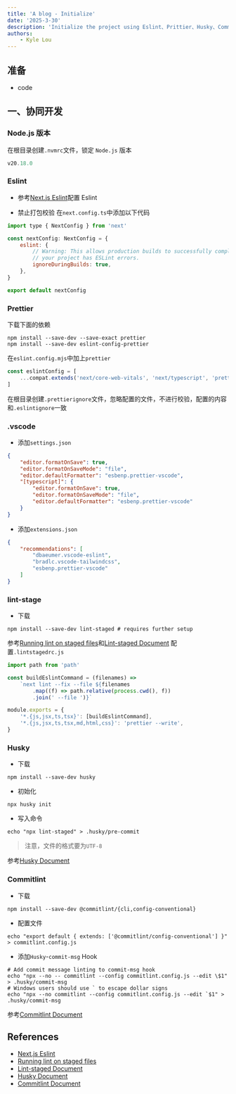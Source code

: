 ```yaml
---
title: 'A blog - Initialize'
date: '2025-3-30'
description: 'Initialize the project using Eslint、Prittier、Husky、Commitlint、lint-staged'
authors:
    - Kyle Lou
---
```


## 准备

-   code

## 一、协同开发

### Node.js 版本

在根目录创建`.nvmrc`文件，锁定 `Node.js` 版本

```js
v20.18.0
```

### Eslint

-   参考[Next.js Eslint](https://nextjs.org/docs/app/api-reference/config/eslint)配置 Eslint

-   禁止打包校验
    在`next.config.ts`中添加以下代码

```js {4-8}
import type { NextConfig } from 'next'

const nextConfig: NextConfig = {
	eslint: {
		// Warning: This allows production builds to successfully complete even if
		// your project has ESLint errors.
		ignoreDuringBuilds: true,
	},
}

export default nextConfig
```

### Prettier

下载下面的依赖

```command
npm install --save-dev --save-exact prettier
npm install --save-dev eslint-config-prettier
```

在`eslint.config.mjs`中加上`prettier`

```js {2}
const eslintConfig = [
	...compat.extends('next/core-web-vitals', 'next/typescript', 'prettier'),
]
```

在根目录创建`.prettierignore`文件，忽略配置的文件，不进行校验，配置的内容和`.eslintignore`一致

### .vscode

-   添加`settings.json`

```json
{
	"editor.formatOnSave": true,
	"editor.formatOnSaveMode": "file",
	"editor.defaultFormatter": "esbenp.prettier-vscode",
	"[typescript]": {
		"editor.formatOnSave": true,
		"editor.formatOnSaveMode": "file",
		"editor.defaultFormatter": "esbenp.prettier-vscode"
	}
}
```

-   添加`extensions.json`

```json
{
	"recommendations": [
		"dbaeumer.vscode-eslint",
		"bradlc.vscode-tailwindcss",
		"esbenp.prettier-vscode"
	]
}
```

### lint-stage

-   下载

```command
npm install --save-dev lint-staged # requires further setup
```

参考[Running lint on staged files](https://nextjs.org/docs/app/api-reference/config/eslint#running-lint-on-staged-files)和[Lint-staged Document](https://github.com/lint-staged/lint-staged)
配置`.lintstagedrc.js`

```js
import path from 'path'

const buildEslintCommand = (filenames) =>
	`next lint --fix --file ${filenames
		.map((f) => path.relative(process.cwd(), f))
		.join(' --file ')}`

module.exports = {
	'*.{js,jsx,ts,tsx}': [buildEslintCommand],
	'*.{js,jsx,ts,tsx,md,html,css}': 'prettier --write',
}
```

### Husky

-   下载

```command
npm install --save-dev husky
```

-   初始化

```command
npx husky init
```

-   写入命令

```command
echo "npx lint-staged" > .husky/pre-commit
```

> 注意，文件的格式要为`UTF-8`

参考[Husky Document](https://typicode.github.io/husky/)

### Commitlint

-   下载

```command
npm install --save-dev @commitlint/{cli,config-conventional}
```

-   配置文件

```command
echo "export default { extends: ['@commitlint/config-conventional'] }" > commitlint.config.js
```

-   添加`Husky`-`commit-msg` Hook

```command
# Add commit message linting to commit-msg hook
echo "npx --no -- commitlint --config commitlint.config.js --edit \$1" > .husky/commit-msg
# Windows users should use ` to escape dollar signs
echo "npx --no commitlint --config commitlint.config.js --edit `$1" > .husky/commit-msg
```

参考[Commitlint Document](https://commitlint.js.org/guides/getting-started.html)

## References

-   [Next.js Eslint](https://nextjs.org/docs/app/api-reference/config/eslint)
-   [Running lint on staged files](https://nextjs.org/docs/app/api-reference/config/eslint#running-lint-on-staged-files)
-   [Lint-staged Document](https://github.com/lint-staged/lint-staged)
-   [Husky Document](https://typicode.github.io/husky/)
-   [Commitlint Document](https://commitlint.js.org/guides/getting-started.html)
